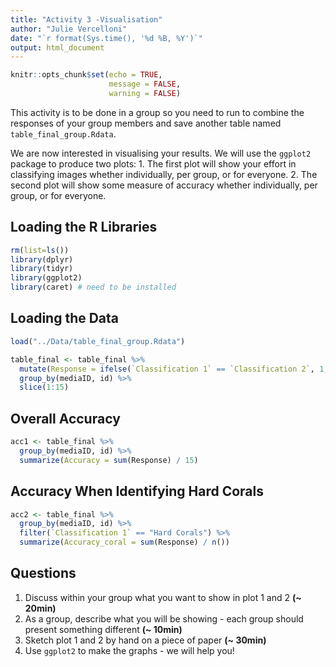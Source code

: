 ```yaml
---
title: "Activity 3 -Visualisation"
author: "Julie Vercelloni"
date: "`r format(Sys.time(), '%d %B, %Y')`"
output: html_document
---
```


```r
knitr::opts_chunk$set(echo = TRUE,
                      message = FALSE,
                      warning = FALSE)
```

This activity is to be done in a group so you need to run \textbf{Activity 3A} to combine the responses of your group members and save another table named `table_final_group.Rdata`.

We are now interested in visualising your results. We will use the `ggplot2` package to produce two plots:
1. The first plot will show your effort in classifying images whether individually, per group, or for everyone.
2. The second plot will show some measure of accuracy whether individually, per group, or for everyone. 

## Loading the R Libraries

```r
rm(list=ls())
library(dplyr)
library(tidyr)
library(ggplot2)
library(caret) # need to be installed 
```

## Loading the Data 

```r
load("../Data/table_final_group.Rdata")
```

```r
table_final <- table_final %>% 
  mutate(Response = ifelse(`Classification 1` == `Classification 2`, 1, 0)) %>%
  group_by(mediaID, id) %>% 
  slice(1:15)
```

## Overall Accuracy 

```r
acc1 <- table_final %>%
  group_by(mediaID, id) %>% 
  summarize(Accuracy = sum(Response) / 15)
```

## Accuracy When Identifying Hard Corals

```r
acc2 <- table_final %>% 
  group_by(mediaID, id) %>%
  filter(`Classification 1` == "Hard Corals") %>%
  summarize(Accuracy_coral = sum(Response) / n())
```

## Questions

1. Discuss within your group what you want to show in plot 1 and 2 **(~ 20min)**
2. As a group, describe what you will be showing - each group should present something different **(~ 10min)**
3. Sketch plot 1 and 2 by hand on a piece of paper **(~ 30min)**
4. Use `ggplot2` to make the graphs - we will help you! 